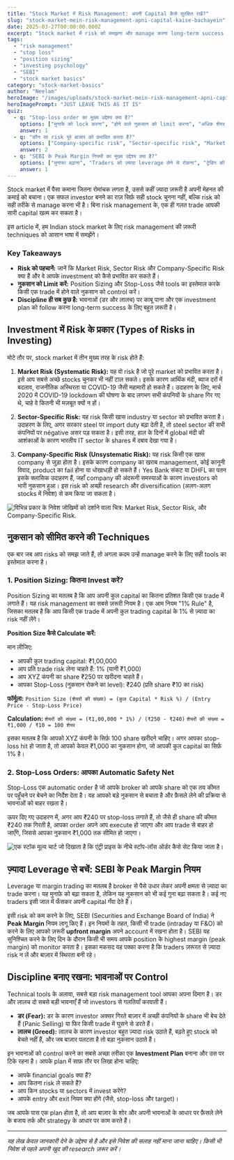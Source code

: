 ```yaml
---
title: "Stock Market में Risk Management: अपनी Capital कैसे सुरक्षित रखें?"
slug: "stock-market-mein-risk-management-apni-capital-kaise-bachayein"
date: 2025-03-27T00:00:00.000Z
excerpt: "Stock market में risk को समझना और manage करना long-term success के लिए ज़रूरी है। यह guide आपको अलग-अलग तरह के risks, stop-loss, position sizing और disciplined investing के ज़रिए अपनी capital को सुरक्षित रखने में मदद करेगी।"
tags:
  - "risk management"
  - "stop loss"
  - "position sizing"
  - "investing psychology"
  - "SEBI"
  - "stock market basics"
category: "stock-market-basics"
author: "Neelam"
heroImage: "/images/uploads/stock-market-mein-risk-management-apni-capital-kaise-bachayein/hero-image.jpg"
heroImagePrompt: "JUST LEAVE THIS AS IT IS"
quiz:
  - q: "Stop-loss order का मुख्य उद्देश्य क्या है?"
    options: ["मुनाफे को lock करना", "होने वाले नुकसान को limit करना", "अधिक शेयर खरीदना"]
    answer: 1
  - q: "कौन सा risk पूरे बाजार को प्रभावित करता है?"
    options: ["Company-specific risk", "Sector-specific risk", "Market risk"]
    answer: 2
  - q: "SEBI के Peak Margin नियमों का मुख्य उद्देश्य क्या है?"
    options: ["मुनाफा बढ़ाना", "Traders को ज़्यादा leverage लेने से रोकना", "ट्रेडिंग की लागत कम करना"]
    answer: 1
---
```


Stock market में पैसा कमाना जितना रोमांचक लगता है, उससे कहीं ज़्यादा ज़रूरी है अपनी मेहनत की कमाई को बचाना। एक सफल investor बनने का राज़ सिर्फ़ सही stock चुनना नहीं, बल्कि risk को सही तरीके से manage करना भी है। बिना risk management के, एक ही गलत trade आपकी सारी capital खत्म कर सकता है।

इस article में, हम Indian stock market के लिए risk management की ज़रूरी techniques को आसान भाषा में समझेंगे।

### Key Takeaways

*   **Risk को पहचानें:** जानें कि Market Risk, Sector Risk और Company-Specific Risk क्या हैं और वे आपके investment को कैसे प्रभावित कर सकते हैं।
*   **नुकसान को Limit करें:** Position Sizing और Stop-Loss जैसे tools का इस्तेमाल करके किसी एक trade में होने वाले नुकसान को control करें।
*   **Discipline ही सब कुछ है:** भावनाओं (डर और लालच) पर काबू पाना और एक investment plan को follow करना long-term success के लिए बहुत ज़रूरी है।

## Investment में Risk के प्रकार (Types of Risks in Investing)

मोटे तौर पर, stock market में तीन मुख्य तरह के risk होते हैं:

1.  **Market Risk (Systematic Risk):** यह वो risk है जो पूरे market को प्रभावित करता है। इसे आप सबसे अच्छे stocks चुनकर भी नहीं टाल सकते। इसके कारण आर्थिक मंदी, ब्याज दरों में बदलाव, राजनीतिक अस्थिरता या COVID-19 जैसी महामारी हो सकते हैं। उदाहरण के लिए, मार्च 2020 में COVID-19 lockdown की घोषणा के बाद लगभग सभी कंपनियों के share गिर गए थे, चाहे वे कितनी भी मज़बूत क्यों न हों।

2.  **Sector-Specific Risk:** यह risk किसी खास industry या sector को प्रभावित करता है। उदाहरण के लिए, अगर सरकार steel पर import duty बढ़ा देती है, तो steel sector की सभी कंपनियों पर négative असर पड़ सकता है। इसी तरह, हाल के दिनों में global मंदी की आशंकाओं के कारण भारतीय IT sector के shares में दबाव देखा गया है।

3.  **Company-Specific Risk (Unsystematic Risk):** यह risk किसी एक खास company से जुड़ा होता है। इसके कारण company का खराब management, कोई कानूनी विवाद, product का fail होना या धोखाधड़ी हो सकते हैं। Yes Bank संकट या DHFL का पतन इसके क्लासिक उदाहरण हैं, जहाँ company की अंदरूनी समस्याओं के कारण investors को भारी नुकसान हुआ। इस risk को अच्छी research और diversification (अलग-अलग stocks में निवेश) से कम किया जा सकता है।

![विभिन्न प्रकार के निवेश जोखिमों को दर्शाने वाला चित्र: Market Risk, Sector Risk, और Company-Specific Risk.](/images/uploads/stock-market-mein-risk-management-apni-capital-kaise-bachayein/investment-risks-illustration.png)

## नुकसान को सीमित करने की Techniques

एक बार जब आप risks को समझ जाते हैं, तो अगला कदम उन्हें manage करने के लिए सही tools का इस्तेमाल करना है।

### 1. Position Sizing: कितना Invest करें?

Position Sizing का मतलब है कि आप अपनी कुल capital का कितना प्रतिशत किसी एक trade में लगाते हैं। यह risk management का सबसे ज़रूरी नियम है। एक आम नियम "1% Rule" है, जिसका मतलब है कि आप किसी एक trade में अपनी कुल trading capital के 1% से ज़्यादा का risk नहीं लेंगे।

**Position Size कैसे Calculate करें:**

मान लीजिए:
*   आपकी कुल trading capital: ₹1,00,000
*   आप प्रति trade risk लेना चाहते हैं: 1% (यानी ₹1,000)
*   आप XYZ कंपनी का share ₹250 पर खरीदना चाहते हैं।
*   आपका Stop-Loss (नुकसान रोकने का level): ₹240 (प्रति share ₹10 का risk)

**फॉर्मूला:**
`Position Size (शेयरों की संख्या) = (कुल Capital * Risk %) / (Entry Price - Stop-Loss Price)`

**Calculation:**
`शेयरों की संख्या = (₹1,00,000 * 1%) / (₹250 - ₹240)`
`शेयरों की संख्या = ₹1,000 / ₹10 = 100 शेयर`

इसका मतलब है कि आपको XYZ कंपनी के सिर्फ़ 100 share खरीदने चाहिए। अगर आपका stop-loss hit हो जाता है, तो आपको केवल ₹1,000 का नुकसान होगा, जो आपकी कुल capital का सिर्फ़ 1% है।

### 2. Stop-Loss Orders: आपका Automatic Safety Net

Stop-Loss एक automatic order है जो आपके broker को आपके share को एक तय कीमत पर पहुँचने पर बेचने का निर्देश देता है। यह आपको बड़े नुकसान से बचाता है और फ़ैसले लेने की प्रक्रिया से भावनाओं को बाहर रखता है।

ऊपर दिए गए उदाहरण में, अगर आप ₹240 पर stop-loss लगाते हैं, तो जैसे ही share की कीमत ₹240 तक गिरती है, आपका order अपने आप execute हो जाएगा और आप trade से बाहर हो जाएँगे, जिससे आपका नुकसान ₹1,000 तक सीमित हो जाएगा।

![एक स्टॉक मूल्य चार्ट जो दिखाता है कि एंट्री प्राइस के नीचे स्टॉप-लॉस ऑर्डर कैसे सेट किया जाता है।](/images/uploads/stock-market-mein-risk-management-apni-capital-kaise-bachayein/stop-loss-chart.png)

## ज़्यादा Leverage से बचें: SEBI के Peak Margin नियम

Leverage या margin trading का मतलब है broker से पैसे उधार लेकर अपनी क्षमता से ज़्यादा का trade करना। यह मुनाफ़े को बढ़ा सकता है, लेकिन यह नुकसान को भी कई गुना बढ़ा सकता है। कई नए traders इसी जाल में फँसकर अपनी capital गँवा देते हैं।

इसी risk को कम करने के लिए, SEBI (Securities and Exchange Board of India) ने **Peak Margin** नियम लागू किए हैं। इन नियमों के तहत, किसी भी trade (intraday या F&O) को करने के लिए आपको ज़रूरी **upfront margin** अपने account में रखना होता है। SEBI यह सुनिश्चित करने के लिए दिन के दौरान किसी भी समय आपके position के highest margin (peak margin) को monitor करता है। इसका मकसद यह पक्का करना है कि traders ज़रूरत से ज़्यादा risk न लें और बाज़ार में स्थिरता बनी रहे।

## Discipline बनाए रखना: भावनाओं पर Control

Technical tools के अलावा, सबसे बड़ा risk management tool आपका अपना दिमाग है। डर और लालच दो सबसे बड़ी भावनाएँ हैं जो investors से गलतियाँ करवाती हैं।

*   **डर (Fear):** डर के कारण investor अक्सर गिरते बाज़ार में अच्छी कंपनियों के share भी बेच देते हैं (Panic Selling) या फिर किसी trade में घुसने से डरते हैं।
*   **लालच (Greed):** लालच के कारण investor बहुत ज़्यादा risk उठाते हैं, बढ़ते हुए stock को बेचते नहीं हैं, और जब बाज़ार पलटता है तो बड़ा नुकसान उठाते हैं।

इन भावनाओं को control करने का सबसे अच्छा तरीका एक **Investment Plan** बनाना और उस पर टिके रहना है। आपके plan में साफ़ तौर पर लिखा होना चाहिए:
*   आपके financial goals क्या हैं?
*   आप कितना risk ले सकते हैं?
*   आप किन stocks या sectors में invest करेंगे?
*   आपके entry और exit नियम क्या होंगे (जैसे, stop-loss और target)।

जब आपके पास एक plan होता है, तो आप बाज़ार के शोर और अपनी भावनाओं के आधार पर फ़ैसले लेने के बजाय तर्क और strategy के आधार पर काम करते हैं।

---

*यह लेख केवल जानकारी देने के उद्देश्य से है और इसे निवेश की सलाह नहीं माना जाना चाहिए। किसी भी निवेश से पहले अपनी खुद की research ज़रूर करें।*
